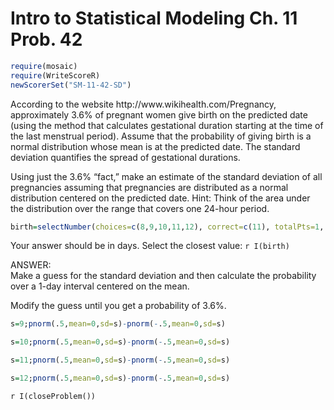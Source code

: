 Intro to Statistical Modeling Ch. 11 Prob. 42 
========================================================
```r
require(mosaic)
require(WriteScoreR)
newScorerSet("SM-11-42-SD")
```

According to the website http://www.wikihealth.com/Pregnancy, approximately 3.6% of pregnant women give birth on the predicted date (using the method that calculates gestational duration starting at the time of the last menstrual period).  Assume that the probability of giving birth is a normal distribution whose mean is at the predicted date.  The standard deviation quantifies the spread of gestational durations.

Using just the 3.6% "fact," make an estimate of the standard deviation of all pregnancies assuming that pregnancies are distributed as a normal distribution centered on the predicted date.  Hint: Think of the area under the distribution over the range that covers one 24-hour period.

```r
birth=selectNumber(choices=c(8,9,10,11,12), correct=c(11), totalPts=1, name="days")
```
Your answer should be in days.  Select the closest value: `r I(birth)`



<aside>
ANSWER:     
Make a guess for the standard deviation and then calculate the probability over a 1-day interval centered on the mean.  

Modify the guess until you get a probability of 3.6%.
```r
s=9;pnorm(.5,mean=0,sd=s)-pnorm(-.5,mean=0,sd=s)
```

```r
s=10;pnorm(.5,mean=0,sd=s)-pnorm(-.5,mean=0,sd=s)
```

```r
s=11;pnorm(.5,mean=0,sd=s)-pnorm(-.5,mean=0,sd=s)
```

```r
s=12;pnorm(.5,mean=0,sd=s)-pnorm(-.5,mean=0,sd=s)
```
</aside>

`r I(closeProblem())`

